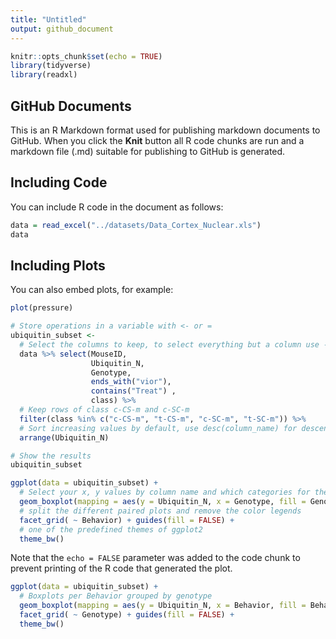 ```yaml
---
title: "Untitled"
output: github_document
---
```


```r
knitr::opts_chunk$set(echo = TRUE)
library(tidyverse)
library(readxl)
```

## GitHub Documents

This is an R Markdown format used for publishing markdown documents to GitHub. When you click the **Knit** button all R code chunks are run and a markdown file (.md) suitable for publishing to GitHub is generated.

## Including Code

You can include R code in the document as follows:

```r
data = read_excel("../datasets/Data_Cortex_Nuclear.xls")
data
```

## Including Plots

You can also embed plots, for example:

```r
plot(pressure)
```


```r
# Store operations in a variable with <- or =
ubiquitin_subset <-
  # Select the columns to keep, to select everything but a column use -
  data %>% select(MouseID,
                  Ubiquitin_N,
                  Genotype,
                  ends_with("vior"),
                  contains("Treat") ,
                  class) %>%
  # Keep rows of class c-CS-m and c-SC-m
  filter(class %in% c("c-CS-m", "t-CS-m", "c-SC-m", "t-SC-m")) %>%
  # Sort increasing values by default, use desc(column_name) for descending
  arrange(Ubiquitin_N)

# Show the results
ubiquitin_subset

```


```r
ggplot(data = ubiquitin_subset) +
  # Select your x, y values by column name and which categories for the colors
  geom_boxplot(mapping = aes(y = Ubiquitin_N, x = Genotype, fill = Genotype)) +
  # split the different paired plots and remove the color legends
  facet_grid( ~ Behavior) + guides(fill = FALSE) +
  # one of the predefined themes of ggplot2
  theme_bw()
```


Note that the `echo = FALSE` parameter was added to the code chunk to prevent printing of the R code that generated the plot.

```r
ggplot(data = ubiquitin_subset) +
  # Boxplots per Behavior grouped by genotype
  geom_boxplot(mapping = aes(y = Ubiquitin_N, x = Behavior, fill = Behavior)) +
  facet_grid( ~ Genotype) + guides(fill = FALSE) +
  theme_bw()
```

